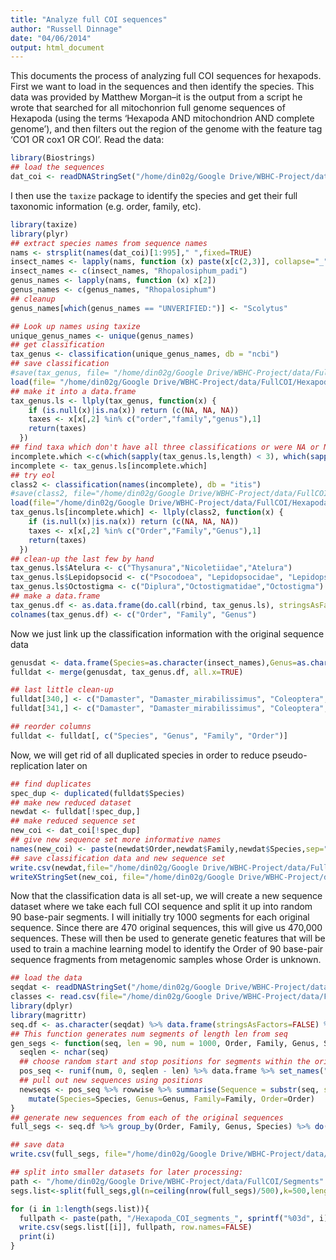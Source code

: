 ```yaml
---
title: "Analyze full COI sequences"
author: "Russell Dinnage"
date: "04/06/2014"
output: html_document
---
```


This documents the process of analyzing full COI sequences for hexapods. First we want to load in the sequences and then identify the species. This data was provided by Matthew Morgan--it is the output from a script he wrote that searched for all mitochonrion full genome sequences of Hexapoda (using the terms 'Hexapoda AND mitochondrion AND complete genome'), and then filters out the region of the genome with the feature tag 'CO1 OR cox1 OR COI'. Read the data:

```r
library(Biostrings)
## load the sequences
dat_coi <- readDNAStringSet("/home/din02g/Google Drive/WBHC-Project/data/FullCOI/Hexapoda_COI.fasta")
```

I then use the `taxize` package to identify the species and get their full taxonomic information (e.g. order, family, etc).

```r
library(taxize)
library(plyr)
## extract species names from sequence names
nams <- strsplit(names(dat_coi)[1:995]," ",fixed=TRUE)
insect_names <- lapply(nams, function (x) paste(x[c(2,3)], collapse="_"))
insect_names <- c(insect_names, "Rhopalosiphum_padi")
genus_names <- lapply(nams, function (x) x[2])
genus_names <- c(genus_names, "Rhopalosiphum")
## cleanup
genus_names[which(genus_names == "UNVERIFIED:")] <- "Scolytus"

## Look up names using taxize
unique_genus_names <- unique(genus_names)
## get classification
tax_genus <- classification(unique_genus_names, db = "ncbi")
## save classification
#save(tax_genus, file= "/home/din02g/Google Drive/WBHC-Project/data/FullCOI/Hexapoda_COI_class.rData")
load(file= "/home/din02g/Google Drive/WBHC-Project/data/FullCOI/Hexapoda_COI_class.rData")
## make it into a data.frame
tax_genus.ls <- llply(tax_genus, function(x) {
    if (is.null(x)|is.na(x)) return (c(NA, NA, NA))
    taxes <- x[x[,2] %in% c("order","family","genus"),1]
    return(taxes)
  })
## find taxa which don't have all three classifications or were NA or NULL
incomplete.which <-c(which(sapply(tax_genus.ls,length) < 3), which(sapply(tax_genus.ls,function(x) any(is.na(x)))))
incomplete <- tax_genus.ls[incomplete.which]
## try eol
class2 <- classification(names(incomplete), db = "itis")
#save(class2, file="/home/din02g/Google Drive/WBHC-Project/data/FullCOI/Hexapoda_COI_class2.rData")
load(file="/home/din02g/Google Drive/WBHC-Project/data/FullCOI/Hexapoda_COI_class2.rData")
tax_genus.ls[incomplete.which] <- llply(class2, function(x) {
    if (is.null(x)|is.na(x)) return (c(NA, NA, NA))
    taxes <- x[x[,2] %in% c("Order","Family","Genus"),1]
    return(taxes)
  })
## clean-up the last few by hand
tax_genus.ls$Atelura <- c("Thysanura","Nicoletiidae","Atelura")
tax_genus.ls$Lepidopsocid <- c("Psocodoea", "Lepidopsocidae", "Lepidopsocid")
tax_genus.ls$Octostigma <- c("Diplura","Octostigmatidae","Octostigma")
## make a data.frame
tax_genus.df <- as.data.frame(do.call(rbind, tax_genus.ls), stringsAsFactors=FALSE)
colnames(tax_genus.df) <- c("Order", "Family", "Genus")

```

Now we just link up the classification information with the original sequence data

```r
genusdat <- data.frame(Species=as.character(insect_names),Genus=as.character(genus_names), stringsAsFactors=FALSE)
fulldat <- merge(genusdat, tax_genus.df, all.x=TRUE)

## last little clean-up
fulldat[340,] <- c("Damaster", "Damaster_mirabilissimus", "Coleoptera", "Carabidae")
fulldat[341,] <- c("Damaster", "Damaster_mirabilissimus", "Coleoptera", "Carabidae")

## reorder columns
fulldat <- fulldat[, c("Species", "Genus", "Family", "Order")]

```

Now, we will get rid of all duplicated species in order to reduce pseudo-replication later on

```r
## find duplicates
spec_dup <- duplicated(fulldat$Species)
## make new reduced dataset
newdat <- fulldat[!spec_dup,]
## make reduced sequence set
new_coi <- dat_coi[!spec_dup]
## give new sequence set more informative names
names(new_coi) <- paste(newdat$Order,newdat$Family,newdat$Species,sep="_")
## save classification data and new sequence set
write.csv(newdat,file="/home/din02g/Google Drive/WBHC-Project/data/FullCOI/Hexapoda_COI_reduced_classification.csv", row.names=FALSE)
writeXStringSet(new_coi, file="/home/din02g/Google Drive/WBHC-Project/data/FullCOI/Hexapoda_COI_reduced.fasta")

```

Now that the classification data is all set-up, we will create a new sequence dataset where we take each full COI sequence and split it up into random 90 base-pair segments. I will initially try 1000 segments for each original sequence. Since there are 470 original sequences, this will give us 470,000 sequences. These will then be used to generate genetic features that will be used to train a machine learning model to identify the Order of 90 base-pair sequence fragments from metagenomic samples whose Order is unknown.

```r
## load the data
seqdat <- readDNAStringSet("/home/din02g/Google Drive/WBHC-Project/data/FullCOI/Hexapoda_COI_reduced.fasta")
classes <- read.csv(file="/home/din02g/Google Drive/WBHC-Project/data/FullCOI/Hexapoda_COI_reduced_classification.csv", stringsAsFactors=FALSE)
library(dplyr)
library(magrittr)
seq.df <- as.character(seqdat) %>% data.frame(stringsAsFactors=FALSE) %>% set_names("Sequence") %>% set_rownames(seqdat %>% names) %>% cbind(classes, .)
## This function generates num segments of length len from seq
gen_segs <- function(seq, len = 90, num = 1000, Order, Family, Genus, Species) {
  seqlen <- nchar(seq)
  ## choose random start and stop positions for segments within the original sequence
  pos_seq <- runif(num, 0, seqlen - len) %>% data.frame %>% set_names("lower") %>% mutate(upper=lower + len)
  ## pull out new sequences using positions
  newseqs <- pos_seq %>% rowwise %>% summarise(Sequence = substr(seq, start=lower, stop=upper)) %>%
    mutate(Species=Species, Genus=Genus, Family=Family, Order=Order)
}
## generate new sequences from each of the original sequences
full_segs <- seq.df %>% group_by(Order, Family, Genus, Species) %>% do(gen_segs(.$Sequence, Order=.$Order, Family=.$Family, Genus=.$Genus, Species=.$Species))

## save data
write.csv(full_segs, file="/home/din02g/Google Drive/WBHC-Project/data/FullCOI/Hexapoda_COI_segments.csv", row.names=FALSE)

## split into smaller datasets for later processing:
path <- "/home/din02g/Google Drive/WBHC-Project/data/FullCOI/Segments"
segs.list<-split(full_segs,gl(n=ceiling(nrow(full_segs)/500),k=500,length=nrow(full_segs)))

for (i in 1:length(segs.list)){
  fullpath <- paste(path, "/Hexapoda_COI_segments_", sprintf("%03d", i), ".csv", sep="")
  write.csv(segs.list[[i]], fullpath, row.names=FALSE)
  print(i)
}
```